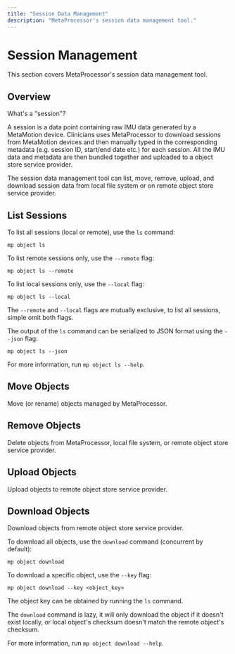 ```yaml
---
title: "Session Data Management"
description: "MetaProcessor's session data management tool."
---
```


# Session Management

This section covers MetaProcessor's session data management tool.

## Overview

What's a "session"?

A session is a data point containing raw IMU data generated by a MetaMotion device.
Clinicians uses MetaProcessor to download sessions from MetaMotion devices and then manually typed in the corresponding metadata (e.g. session ID, start/end date etc.) for each session.
All the IMU data and metadata are then bundled together and uploaded to a object store service provider.

The session data management tool can list, move, remove, upload, and download session data from local file system or on remote object store service provider.

## List Sessions

To list all sessions (local or remote), use the `ls` command:

```shell
mp object ls
```

To list remote sessions only, use the `--remote` flag:

```shell
mp object ls --remote
```

To list local sessions only, use the `--local` flag:

```shell
mp object ls --local
```

The `--remote` and `--local` flags are mutually exclusive, to list all sessions, simple omit both flags.

The output of the `ls` command can be serialized to JSON format using the `--json` flag:

```shell
mp object ls --json
```

For more information, run `mp object ls --help`.

## Move Objects

Move (or rename) objects managed by MetaProcessor.

## Remove Objects

Delete objects from MetaProcessor, local file system, or remote object store service provider.

## Upload Objects

Upload objects to remote object store service provider.

## Download Objects

Download objects from remote object store service provider.

To download all objects, use the `download` command (concurrent by default):

```shell
mp object download
```

To download a specific object, use the `--key` flag:

```shell
mp object download --key <object_key>
```

The object key can be obtained by running the `ls` command.

The `download` command is lazy, it will only download the object if it doesn't exist locally, or local object's checksum doesn't match the remote object's checksum.

For more information, run `mp object download --help`.
